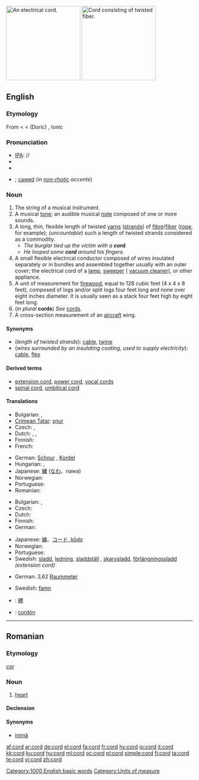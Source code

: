 {{wikipedia|dab=cord}}
[[Image:Verlengsnoer (Extension cord).jpg|thumb|200px|right|An electrical cord.]]
[[Image:Rope.jpg|thumb|200px|right|Cord consisting of twisted fiber.]]
==English==

===Etymology===
From {{etyl|fro|en}} {{term|corde|lang=fro}} < {{etyl|la|en}} {{term|chorda||lang=la}} < {{etyl|grc|en}} (Doric) {{term|χορδά||tr=khorda|lang=grc}}, Ionic {{term|χορδή]||tr=khorde|lang=grc|string of gut, the string of a lyre}}

===Pronunciation===
* [[IPA]]: /{{IPAchar|kɔː(r)d}}/
* {{audio|en-us-cord.ogg|Audio (US)}}
* {{rhymes|ɔː(r)d}}
* {{homophones|chord|cored}}; [[cawed]] (''in [[non-rhotic]] accents'')

===Noun===
{{en-noun}}

# The string of a musical instrument.
# A musical [[tone]]; an audible musical [[note]] composed of one or more sounds.
# A long, thin, flexible length of twisted [[yarns]] ([[strands]]) of [[fibre]]/[[fiber]] ([[rope]], for example); (''uncountable'') such a length of twisted strands considered as a commodity.
#* ''The burglar tied up the victim with a '''cord'''.''
#* ''He looped some '''cord''' around his fingers.''
# A small flexible electrical conductor composed of wires insulated separately or in bundles and assembled together usually with an outer cover; the electrical cord of a [[lamp]], [[sweeper]] ({{US}} [[vacuum cleaner]]), or other appliance.
# A unit of measurement for [[firewood]], equal to 128 cubic feet (4 x 4 x 8 feet), composed of logs and/or split logs four feet long and none over eight inches diameter. It is usually seen as a stack four feet high by eight feet long.<!--Move this to separate pages for "full cord" and "bush cord".  A full cord of stacked firewood in Canada and USA, or colloquially a "bush cord" in Canada, is 8 by 4 by 4 feet (39 m&sup3;).-->
# (''in plural'' '''cords''') ''See'' [[cords]].
# A cross-section measurement of an [[aircraft]] wing.<!--Needs elaboration-->

====Synonyms====
* (''length of twisted strands''): [[cable]], [[twine]]
* (''wires surrounded by an insulating coating, used to supply electricity''): [[cable]], [[flex]]

====Derived terms====
* [[extension cord]], [[power cord]], [[vocal cords]]
* [[spinal cord]], [[umbilical cord]]

====Translations====
{{trans-top|length of twisted strands}}
* Bulgarian: {{t+|bg|връв|m}},  {{t|bg|канап|m}}
* [[Crimean Tatar]]: [[şnur]]
* Czech: {{t-|cs|provaz|m}}, {{t-|cs|šňůra|f}}
* Dutch: {{t+|nl|touw|n}}, {{t+|nl|koord|f}}, {{t+|nl|zeel|n}}
* Finnish: {{t+|fi|naru}}
* French: {{t+|fr|corde|f}}
{{trans-mid}}
* German: [[Schnur]] {{f}}, [[Kordel]] {{f}} {{italbrac|fine rope for dresses or as barrier in museum}}
* Hungarian: {{t+|hu|zsinór}}, {{t|hu|fonal}}
* Japanese: [[縄]] ([[なわ]]、nawa)
* Norwegian: {{t+|no|tau|n}}
* Portuguese: {{t+|pt|corda|f}}
* Romanian: {{t+|ro|cordon}}
{{trans-bottom}}

{{trans-top|wires surrounded by a coating, used to supply electricity}}
* Bulgarian: {{t|bg|кабел|m}},  {{t|bg|шнур|m}}
* Czech: {{t-|cs|šňůra|f}}
* Dutch: {{t+|nl|kabel|n}}
* Finnish: {{t+|fi|johto}}
* German: {{t+|de|Kabel|n}}
{{trans-mid}}
* Japanese: [[線]]、[[コード, kōdo]]
* Norwegian: {{t-|no|ledning|m+f}}
* Portuguese: {{t+|pt|cabo|m}}
* Swedish: [[sladd]], [[ledning]], [[sladdställ]]<!-- (any type of [[connector]] at both ends mandatory)-->, [[skarvsladd]], [[förlängningssladd]] ''(extension cord)''
{{trans-bottom}}

{{trans-top|unit of measurement for firewood'}}
* German: 3,62 [[Raummeter]] {{m}}
{{trans-mid}}
* Swedish: [[famn]]<!-- (width one swedish fathom, various heights and depths making, [[norrlandsfamn]], [[skogsfamn]] and other ''famn'' versions, now all obsolete. Today firewood is traded by [[kubikmeter]] (''cubic meter'') -->
{{trans-bottom}}

{{checktrans-top}}
* {{ttbc|CJKV Characters}}: [[纆]]
* {{ttbc|Spanish}}: [[cordón]]
{{trans-bottom}}

[[Category:1000 English basic words]]
[[Category:Units of measure]]

----

==Romanian==

===Etymology===
{{etyl|la|ro}} ''[[cor#Latin|cor]]''

===Noun===
{{ro-noun|m|corduri}}

# {{anatomy|lang=ro}} [[heart]]

====Declension====
{{ro-noun-n|pl=corduri|def=cordul}}

====Synonyms====
* [[inimă]]

[[af:cord]]
[[ar:cord]]
[[de:cord]]
[[el:cord]]
[[fa:cord]]
[[fr:cord]]
[[hy:cord]]
[[io:cord]]
[[it:cord]]
[[kk:cord]]
[[ku:cord]]
[[hu:cord]]
[[ml:cord]]
[[oc:cord]]
[[pl:cord]]
[[simple:cord]]
[[fi:cord]]
[[ta:cord]]
[[te:cord]]
[[vi:cord]]
[[zh:cord]]